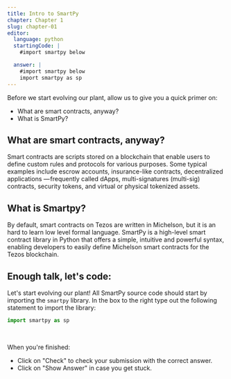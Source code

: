 ---
title: Intro to SmartPy
chapter: Chapter 1
slug: chapter-01
editor:
  language: python
  startingCode: |
    #import smartpy below

  answer: |
    #import smartpy below
---


Before we start evolving our plant, allow us to give you a quick primer on: 
* What are smart contracts, anyway? 
* What is SmartPy? 

## What are smart contracts, anyway? 
Smart contracts are scripts stored on a blockchain that enable users to define custom rules and protocols for various purposes. Some typical examples include escrow accounts, insurance-like contracts, decentralized applications — frequently called dApps, multi-signatures (multi-sig) contracts, security tokens, and virtual or physical tokenized assets.

## What is Smartpy?

By default, smart contracts on Tezos are written in Michelson, but it is an hard to learn low level formal language. SmartPy is a high-level smart contract library in Python that offers a simple, intuitive and powerful syntax, enabling developers to easily define Michelson smart contracts for the Tezos blockchain.

## Enough talk, let's code:
Let's start evolving our plant! All SmartPy source code should start by importing the `smartpy` library. 
In the box to the right type out the following statement to import the library: 

```python
import smartpy as sp
```

<br />

When you're finished: 
* Click on "Check" to check your submission with the correct answer. 
* Click on "Show Answer" in case you get stuck. 